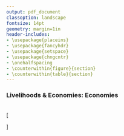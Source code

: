 ```yaml
---
output: pdf_document
classoption: landscape
fontsize: 14pt
geometry: margin=1in
header-includes:
- \usepackage{placeins}
- \usepackage{fancyhdr}
- \usepackage{setspace}
- \usepackage{chngcntr}
- \onehalfspacing
- \counterwithin{figure}{section}
- \counterwithin{table}{section}
---
```


\pagenumbering{gobble}


### Livelihoods & Economies: Economies

<br>
\[
\begin{aligned}
& x_{eco} \text{   is the status of the economies sub-goal}\\
\\
& x_{eco} = \left(\sum^N_{k=1} e_{c,\text{ } k} \right) \left(\sum^N_{k=1} e_{r,\text{ } k} \right)^{-1} \\
\\
& e_{c,\text{ } k} \text{   is the total adjusted revenue generated directly and indirectly from sector $k$ at current $c$ time point}\\
& e_{r,\text{ } k} \text{   is the total adjusted revenue generated directly and indirectly from sector $k$ at reference $r$ time point}\\
\\
& k \text{   sectors: tourism, commercial fishing, marine mammal watching, aquarium fishing, }\\
& \text{  wave \& renewable energy, mariculture, transport. \& shipping, ports \& harbors, ship \& boat-building}
\end{aligned}
\]
<br>
